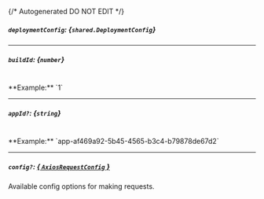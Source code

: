 {/* Autogenerated DO NOT EDIT  */}

##### `deploymentConfig`: *{`shared.DeploymentConfig`}*
<Collapsible>
    <DeploymentConfig/>
</Collapsible>

---
##### `buildId`: *{`number`}*
<br/>
**Example:** `1`

---
##### `appId?`: *{`string`}*
<br/>
**Example:** `app-af469a92-5b45-4565-b3c4-b79878de67d2`

---
##### `config?`: [*{ `AxiosRequestConfig` }*](https://axios-http.com/docs/req_config)
Available config options for making requests.


